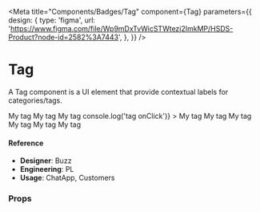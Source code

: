 
<Meta
  title="Components/Badges/Tag"
  component={Tag}
  parameters={{
    design: {
      type: 'figma',
      url:
        'https://www.figma.com/file/Wp9mDxTvWicSTWtezj2ImkMP/HSDS-Product?node-id=2582%3A7443',
    },
  }}
/>

# Tag

A Tag component is a UI element that provide contextual labels for categories/tags.

<Canvas>
  <Story name="default">
    <div>
      <Tag
        allCaps
        count={150}
        color="grey"
        filled={boolean('filled', false)}
        isRemovable={boolean('isRemovable', false)}
        size={select('Size', ['sm', 'md', 'lg'], 'sm')}
      >
        My tag
      </Tag>
      <Tag
        count={20}
        color="green"
        filled={boolean('filled', false)}
        isRemovable={boolean('isRemovable', false)}
        size={select('Size', ['sm', 'md', 'lg'], 'sm')}
      >
        My tag
      </Tag>
      <Tag
        color="purple"
        filled={boolean('filled', false)}
        isRemovable={boolean('isRemovable', false)}
        size={select('Size', ['sm', 'md', 'lg'], 'sm')}
      >
        My tag
      </Tag>
      <Tag
        color="blue"
        filled={boolean('filled', false)}
        isRemovable={boolean('isRemovable', false)}
        size={select('Size', ['sm', 'md', 'lg'], 'sm')}
        onClick={() => console.log('tag onClick')}
      >
        My tag
      </Tag>
      <Tag
        count={75}
        color="red"
        filled={boolean('filled', false)}
        isRemovable={boolean('isRemovable', false)}
        size={select('Size', ['sm', 'md', 'lg'], 'sm')}
      >
        My tag
      </Tag>
      <Tag
        color="orange"
        filled={boolean('filled', false)}
        isRemovable={boolean('isRemovable', false)}
        size={select('Size', ['sm', 'md', 'lg'], 'sm')}
      >
        My tag
      </Tag>
      <Tag
        color="teal"
        filled={boolean('filled', false)}
        isRemovable={boolean('isRemovable', false)}
        size={select('Size', ['sm', 'md', 'lg'], 'sm')}
      >
        My tag
      </Tag>
      <Tag
        href="http://google.com"
        color="pink"
        filled={boolean('filled', false)}
        isRemovable={boolean('isRemovable', false)}
        size={select('Size', ['sm', 'md', 'lg'], 'sm')}
      >
        My tag
      </Tag>
      <Tag
        color="yellow"
        filled={boolean('filled', false)}
        isRemovable={boolean('isRemovable', false)}
        size={select('Size', ['sm', 'md', 'lg'], 'sm')}
      >
        My tag
      </Tag>
    </div>
  </Story>
</Canvas>

#### Reference

- **Designer**: Buzz
- **Engineering**: PL
- **Usage**: ChatApp, Customers

### Props

<ArgsTable of={Tag} />
